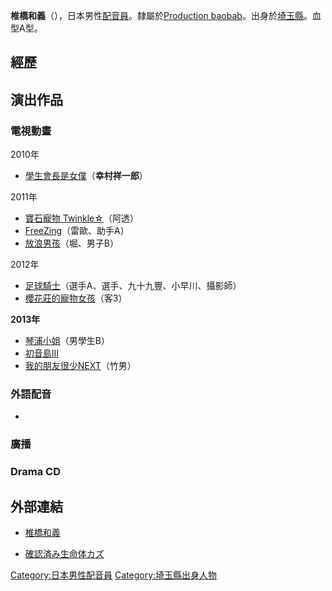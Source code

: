 {{Japanese|japanese=椎橋 和義|kana=しいばし かずよし|romaji=Shiibashi Kazuyoshi}}
'''椎橋和義'''（{{bd|1983年|6月6日}}），日本男性[[配音員|配音員]]。隸屬於[[Production_baobab|Production baobab]]。出身於[[埼玉縣|埼玉縣]]。血型A型。

== 經歷 ==

== 演出作品 ==
=== 電視動畫 ===
; 2010年
* [[學生會長是女僕|學生會長是女僕]]（'''幸村祥一郎'''）
; 2011年
* [[寶石寵物_Twinkle☆|寶石寵物 Twinkle☆]]（阿透）
* [[FreeZing|FreeZing]]（雷歐、助手A）
* [[放浪男孩|放浪男孩]]（堀、男子B）
; 2012年
* [[足球騎士|足球騎士]]（選手A、選手、九十九豐、小早川、攝影師）
* [[櫻花莊的寵物女孩|櫻花莊的寵物女孩]]（客3）
'''2013年'''
* [[琴浦小姐|琴浦小姐]]（男學生B）
* [[初音島III|初音島III]]
* [[我的朋友很少|我的朋友很少NEXT]]（竹男）

=== 外語配音 ===
* {{lang|ja|スイート16 〜キャンドルに願いを}}

=== 廣播 ===
=== Drama CD ===

== 外部連結 ==
* {{ja}} [https://web.archive.org/web/20110413022237/http://pro-baobab.jp/men/shiibashi_k/index.html 椎橋和義]
* {{ja}} [http://ameblo.jp/kazu-mumumu/ 確認済み生命体カズ] {{Wayback|url=http://ameblo.jp/kazu-mumumu/ |date=20201130082228 }}

{{Production baobab}}
{{DEFAULTSORT:Shiibashi Kazuyoshi}}
[[Category:日本男性配音員|Category:日本男性配音員]]
[[Category:埼玉縣出身人物|Category:埼玉縣出身人物]]